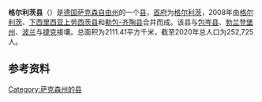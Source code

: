 {{noteTA|G1=德国地名|G2=Landkreis|G3=单位}}
{{Infobox settlement
| name = {{Nowrap|格尔利茨县}}
| native_name = {{lang|de|Landkreis Görlitz}}
| settlement_type = {{GER}}[[县_(德国)|县份]]
| image_skyline = 
| image_caption = 
| image_flag = 
| image_seal = Wappen Landkreis Goerlitz.svg
| image_map = {{Photomontage
|photo1a = Saxony GR.svg
|photo2a = Locator map GR in Germany.svg
|position = center
|color_border = white
|color = 
|spacing = 3
|size = 250
|foot_montage =
}}
| map_caption = 格尔利茨县在萨克森州和德国的位置
| subdivision_type = 国家
| subdivision_name = {{GER}}
| subdivision_type1 = [[联邦州_(德国)|州]]
| subdivision_name1 = {{flagicon|Sachsen|size=21px}} [[萨克森州|萨克森州]]
| seat_type = [[县府_(德国)|县府]]
| seat = [[格尔利茨|格尔利茨]]
| leader_party = [[德国基督教民主联盟|基民盟]]
| leader_title = 县长
| leader_name = 贝恩德·朗格<br>（{{lang|de|Bernd Lange}}）
| area_footnotes = 
| area_total_km2 = 2111.41
| population_as_of = 2019年12月31日
| population_footnotes = <ref>{{cite web |url=https://www.statistik.sachsen.de/download/aktuelle-zahlen/statistik-sachsen_aI1_einwohnerzahlen-monat.xlsx |title=Bevölkerung des Freistaates Sachsen nach Gemeinden am 31. Dezember 2019 |language=de |format=XLSX |publisher=Statistisches Landesamt des Freistaates Sachsen |access-date=2021-06-04 |archive-date=2021-03-04 |archive-url=https://web.archive.org/web/20210304042539/https://www.statistik.sachsen.de/download/aktuelle-zahlen/statistik-sachsen_aI1_einwohnerzahlen-monat.xlsx |dead-url=no }}</ref>
| population_total = 252725
| population_density_km2 = auto
| timezone = [[欧洲中部时间|CET]]
| utc_offset = +1
| timezone_DST = [[欧洲中部夏令时间|CEST]]
| utc_offset_DST = +2
| coordinates = {{coord|51|17|00|N|14|49|00|E|display=inline,title|region:DE_type:city}}
| registration_plate_type = [[德国车辆号牌|车辆号牌]]
| registration_plate = GR, LÖB, NOL, NY, WSW, ZI
| blank_name = 辖区
| blank_info = 53个[[市镇_(德国)|市镇]]
| website = {{url|www.kreis-goerlitz.de}}
| footnotes = 资料最后更新：{{date|2021-06-05|iso}}
}}
'''格尔利茨县'''（{{lang-de|Landkreis Görlitz}}）是[[德国|德国]][[萨克森|萨克森自由州]]的一个[[县_(德国)|县]]，[[县府_(德国)|首府]]为[[格尔利茨|格尔利茨]]，2008年由[[格尔利茨|格尔利茨]]、[[下西里西亚上劳西茨县|下西里西亚上劳西茨县]]和[[勒包-齐陶县|勒包-齐陶县]]合并而成。该县与[[包岑县|包岑县]]、[[勃兰登堡|勃兰登堡州]]、[[波兰|波兰]]与[[捷克|捷克]]接壤。总面积为2111.41平方千米，截至2020年总人口为252,725人。

== 参考资料 ==
{{Reflist}}

{{萨克森州行政区划}}
{{格尔利茨县行政区划}}
{{Authority control}}
{{DEFAULTSORT:Görlitz}}
[[Category:萨克森州的县|Category:萨克森州的县]]